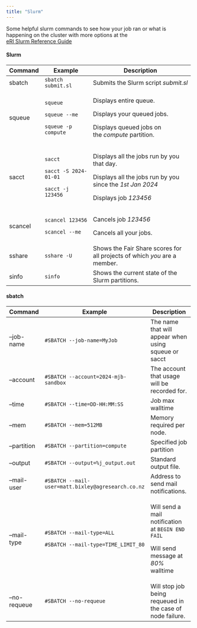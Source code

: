 ---
title: "Slurm"
---

Some helpful slurm commands to see how your job ran or what is happening on the cluster with more options at the\
[eRI Slurm Reference Guide](https://nznesi.atlassian.net/wiki/spaces/eRI/pages/3010363404/Slurm+Reference+Guide)

#### Slurm

+-------------+-----------------------+---------------------------------------------------------------------------+
| Command     | Example               | Description                                                               |
+=============+=======================+===========================================================================+
| sbatch      | `sbatch submit.sl`    | Submits the Slurm script *submit.sl*                                      |
+-------------+-----------------------+---------------------------------------------------------------------------+
| squeue      | `squeue`              | Displays entire queue.                                                    |
|             |                       |                                                                           |
|             | `squeue --me`         | Displays your queued jobs.                                                |
|             |                       |                                                                           |
|             | `squeue -p compute`   | Displays queued jobs on the *compute* partition.                          |
+-------------+-----------------------+---------------------------------------------------------------------------+
| sacct       | `sacct`               | Displays all the jobs run by you that day.                                |
|             |                       |                                                                           |
|             | `sacct -S 2024-01-01` | Displays all the jobs run by you since the *1st Jan 2024*                 |
|             |                       |                                                                           |
|             | `sacct -j 123456`     | Displays job *123456*                                                     |
+-------------+-----------------------+---------------------------------------------------------------------------+
| scancel     | `scancel 123456`      | Cancels job *123456*                                                      |
|             |                       |                                                                           |
|             | `scancel --me`        | Cancels all your jobs.                                                    |
+-------------+-----------------------+---------------------------------------------------------------------------+
| sshare      | `sshare -U`           | Shows the Fair Share scores for all projects of which *you* are a member. |
+-------------+-----------------------+---------------------------------------------------------------------------+
| sinfo       | `sinfo`               | Shows the current state of the Slurm partitions.                          |
+-------------+-----------------------+---------------------------------------------------------------------------+

#### sbatch

+--------------+----------------------------------------------------+-----------------------------------------------------------+
| Command      | Example                                            | Description                                               |
+==============+====================================================+===========================================================+
| --job-name   | `#SBATCH --job-name=MyJob`                         | The name that will appear when using squeue or sacct      |
+--------------+----------------------------------------------------+-----------------------------------------------------------+
| --account    | `#SBATCH --account=2024-mjb-sandbox`               | The account that usage will be recorded for.              |
+--------------+----------------------------------------------------+-----------------------------------------------------------+
| --time       | `#SBATCH --time=DD-HH:MM:SS`                       | Job max walltime\                                         |
+--------------+----------------------------------------------------+-----------------------------------------------------------+
| --mem        | `#SBATCH --mem=512MB`                              | Memory required per node.                                 |
+--------------+----------------------------------------------------+-----------------------------------------------------------+
| --partition  | `#SBATCH --partition=compute`                      | Specified job partition                                   |
+--------------+----------------------------------------------------+-----------------------------------------------------------+
| --output     | `#SBATCH --output=%j_output.out`                   | Standard output file.                                     |
+--------------+----------------------------------------------------+-----------------------------------------------------------+
| --mail-user  | `#SBATCH --mail-user=matt.bixley@agresearch.co.nz` | Address to send mail notifications.                       |
+--------------+----------------------------------------------------+-----------------------------------------------------------+
| --mail-type  | `#SBATCH --mail-type=ALL`                          | Will send a mail notification at `BEGIN END FAIL`         |
|              |                                                    |                                                           |
|              | `#SBATCH --mail-type=TIME_LIMIT_80`                | Will send message at *80%* walltime                       |
+--------------+----------------------------------------------------+-----------------------------------------------------------+
| --no-requeue | `#SBATCH --no-requeue`\                            | Will stop job being requeued in the case of node failure. |
+--------------+----------------------------------------------------+-----------------------------------------------------------+
